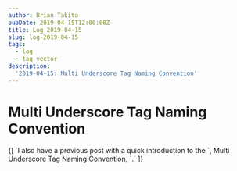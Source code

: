 ```yaml
---
author: Brian Takita
pubDate: 2019-04-15T12:00:00Z
title: Log 2019-04-15
slug: log-2019-04-15
tags:
  - log
  - tag vector
description:
  '2019-04-15: Multi Underscore Tag Naming Convention'
---
```


# Multi Underscore Tag Naming Convention
<p>
	<Van dom={
		V_fragment(props,
			`I wrote `,
			V_atb({ ctx: props.ctx, href: '/posts/multi-underscore-tag-naming-convention-analysis' },
				'Multi Underscore Tag Naming Convention Analysis'),
			` which describes the Ontology & structure of the naming convention.`
		)
	}/>
</p>
<p>
	<Van dom={
		V_fragment(props,
			`TODO: I will latter post how & why the "Multi Underscore Tag Naming Convention" (`,
			V_atb({ ctx: props.ctx, href: '/posts/tag-vector-0-introduction'},
				`(Tag Vector: Part 0: Introduction)`),
			` can assist in creating simpler software that scales with complexity. Also, I will explain how this naming
			convention makes it easy to find abstractions in a codebase with confidence, across any number of software &
			data layers.`)
	}/>
</p>
<p>
	{[
		`I also have a previous post with a quick introduction to the `,
		<Atb href="/posts/naming-conventions">Multi Underscore Tag Naming Convention</Atb>,
		`.`
	]}
</p>
